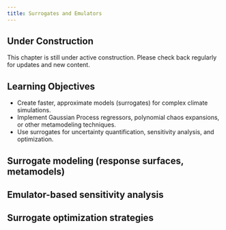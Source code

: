```yaml
---
title: Surrogates and Emulators
---
```


::: {.callout-note}
## Under Construction
This chapter is still under active construction. Please check back regularly for updates and new content.
:::



## Learning Objectives {.unnumbered}

- Create faster, approximate models (surrogates) for complex climate simulations.
- Implement Gaussian Process regressors, polynomial chaos expansions, or other metamodeling techniques.
- Use surrogates for uncertainty quantification, sensitivity analysis, and optimization.

## Surrogate modeling (response surfaces, metamodels)

## Emulator-based sensitivity analysis

## Surrogate optimization strategies
